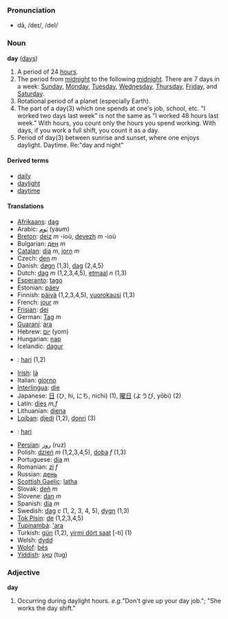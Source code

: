 ===Pronunciation===
*dā, /deɪ/, /deI/

===Noun===
'''day''' ([[days]])

#A period of 24 [[hour]]s.
#The period from [[midnight]] to the following [[midnight]]. There are 7 days in a week: [[Sunday]], [[Monday]], [[Tuesday]], [[Wednesday]], [[Thursday]], [[Friday]], and [[Saturday]]. 
#Rotational period of a planet (especially Earth).
#The part of a day(3) which one spends at one's job, school, etc. "I worked two days last week" is not the same as "I worked 48 hours last week." With hours, you count only the hours you spend working. With days, if you work a full shift, you count it as a day.
#Period of day(3) between sunrise and sunset, where one enjoys daylight.  Daytime. Re:"day and night"

====Derived terms====
*[[daily]]
*[[daylight]]
*[[daytime]]

====Translations====
*[[Afrikaans]]: [[dag]]
*Arabic: [[يَوم]] (yaum)
*[[Breton]]: [[deiz]] ''m'' -ioù, [[devezh]] ''m'' -ioù
*Bulgarian: [[ден]] ''m''
*[[Catalan]]: [[dia]] ''m'', [[jorn]] ''m''
*Czech: [[den]] ''m''
*Danish: [[døgn]] (1,3), [[dag]] (2,4,5)
*Dutch: [[dag]] ''m'' (1,2,3,4,5), [[etmaal]] ''n'' (1,3)
*[[Esperanto]]: [[tago]]
*Estonian: [[päev]]
*Finnish: [[päivä]] (1,2,3,4,5), [[vuorokausi]] (1,3)
*French: [[jour]] ''m''
*[[Frisian]]: [[dei]]
*German: [[Tag]] ''m''
*[[Guaraní]]: [[ára]]
*Hebrew: [[יום]] (yom)
*Hungarian: [[nap]]
*Icelandic: [[dagur]]
*{{id}}: [[hari]] (1,2)
*[[Irish]]: [[lá]]
*Italian: [[giorno]]
*[[Interlingua]]: [[die]]
*Japanese: [[日]] (ひ, hi, にち, nichi) (1), [[曜日]] (ようび, yōbi) (2)
*Latin: [[dies]] ''m,f''
*Lithuanian: [[diena]]
*[[Lojban]]: [[djedi]] (1,2), [[donri]] (3)
*{{ms}}: [[hari]]
*[[Persian]]: [[روز]] (ruz)
*Polish: [[dzień]] ''m'' (1,2,3,4,5), [[doba]] ''f'' (1,3) 
*Portuguese: [[dia]] ''m''
*Romanian: [[zi]] ''f''
*Russian: [[день]]
*[[Scottish Gaelic]]: [[latha]]
*Slovak: [[deň]] ''m''
*Slovene: [[dan]] ''m''
*Spanish: [[día]] ''m''
*Swedish: [[dag]] ''c'' (1, 2, 3, 4, 5), [[dygn]] (1,3)
*[[Tok Pisin]]: [[de]] (1,2,3,4,5)
*[[Tupinambá]]: [['ara]]
*Turkish: [[gün]] (1,2), [[yirmi dört saat]] [-ti] (1)
*Welsh: [[dydd]]
*[[Wolof]]: [[bés]]
*[[Yiddish]]: [[טאָג]] (tug)

<!-- this may be another case of a noun being used as a modifier -->

===Adjective===
'''day'''

#Occurring during daylight hours. <i>e.g.</i>"Don't give up your day job."; "She works the day shift."